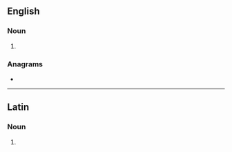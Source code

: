 ==English==

===Noun===
{{head|en|noun form}}

# {{plural of|en|delubrum}}

===Anagrams===
* {{anagrams|en|a=abdelru|durable}}

----

==Latin==

===Noun===
{{la-noun-form|dēlūbra|g=n}}

# {{inflection of|la|dēlūbrum||nom//acc//voc|p}}